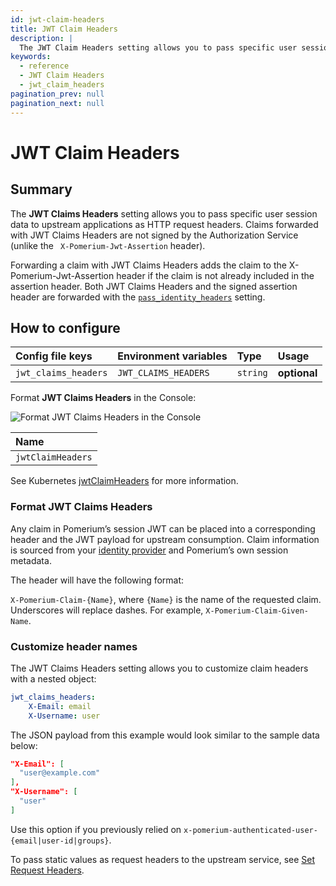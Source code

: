 ```yaml
---
id: jwt-claim-headers
title: JWT Claim Headers
description: |
  The JWT Claim Headers setting allows you to pass specific user session data to upstream applications as HTTP request headers and additional JWT claims.
keywords:
  - reference
  - JWT Claim Headers
  - jwt_claim_headers
pagination_prev: null
pagination_next: null
---
```



# JWT Claim Headers

## Summary

The **JWT Claims Headers** setting allows you to pass specific user session data to upstream applications as HTTP request headers. Claims forwarded with JWT Claims Headers are not signed by the Authorization Service (unlike the ` X-Pomerium-Jwt-Assertion` header).

Forwarding a claim with JWT Claims Headers adds the claim to the X-Pomerium-Jwt-Assertion header if the claim is not already included in the assertion header. Both JWT Claims Headers and the signed assertion header are forwarded with the [`pass_identity_headers`](/docs/reference/routes/pass-identity-headers-per-route) setting.

## How to configure

<Tabs>
<TabItem value="Core" label="Core">

| **Config file keys** | **Environment variables** | **Type** | **Usage**    |
| :------------------- | :------------------------ | :------- | :----------- |
| `jwt_claims_headers` | `JWT_CLAIMS_HEADERS`      | `string` | **optional** |

</TabItem>
<TabItem value="Enterprise" label="Enterprise">

Format **JWT Claims Headers** in the Console:

![Format JWT Claims Headers in the Console](./img/jwts/jwt-claims-headers-console.png)

</TabItem>
<TabItem value="Kubernetes" label="Kubernetes">

| **Name**          |
| :---------------- |
| `jwtClaimHeaders` |

See Kubernetes [jwtClaimHeaders](/docs/deploy/k8s/reference#spec) for more information.

</TabItem>
</Tabs>

### Format JWT Claims Headers

Any claim in Pomerium’s session JWT can be placed into a corresponding header and the JWT payload for upstream consumption. Claim information is sourced from your [identity provider](/docs/identity-providers) and Pomerium’s own session metadata.

The header will have the following format:

`X-Pomerium-Claim-{Name}`, where `{Name}` is the name of the requested claim. Underscores will replace dashes. For example, `X-Pomerium-Claim-Given-Name`.

### Customize header names

The JWT Claims Headers setting allows you to customize claim headers with a nested object:

```yaml
jwt_claims_headers:
	X-Email: email
	X-Username: user
```

The JSON payload from this example would look similar to the sample data below:

```JSON
"X-Email": [
  "user@example.com"
],
"X-Username": [
  "user"
]
```

Use this option if you previously relied on `x-pomerium-authenticated-user-{email|user-id|groups}`.

To pass static values as request headers to the upstream service, see [Set Request Headers](./routes/headers#set-request-headers).
